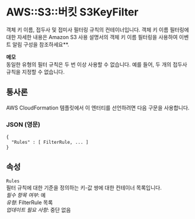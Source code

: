 # AWS::S3::버킷 S3KeyFilter

객체 키 이름, 접두사 및 접미사 필터링 규칙의 컨테이너입니다. 객체 키 이름 필터링에 대한 자세한 내용은 Amazon S3 사용 설명서의 객체 키 이름 필터링을 사용하여 이벤트 알림 구성을 참조하세요\*\*.

**메모**  
동일한 유형의 필터 규칙은 두 번 이상 사용할 수 없습니다. 예를 들어, 두 개의 접두사 규칙을 지정할 수 없습니다.

## 통사론

AWS CloudFormation 템플릿에서 이 엔터티를 선언하려면 다음 구문을 사용합니다.

### JSON (영문)

```
{
  "Rules" : [ FilterRule, ... ]
}
```

## 속성

`Rules`  
필터 규칙에 대한 기준을 정의하는 키-값 쌍에 대한 컨테이너 목록입니다.  
_필수 항목 여부_: 예  
_유형_: FilterRule 목록  
_업데이트 필요 사항_: 중단 없음
